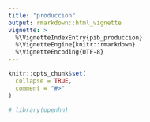 ```yaml
---
title: "produccion"
output: rmarkdown::html_vignette
vignette: >
  %\VignetteIndexEntry{pib_produccion}
  %\VignetteEngine{knitr::rmarkdown}
  %\VignetteEncoding{UTF-8}
---
```


```r
knitr::opts_chunk$set(
  collapse = TRUE,
  comment = "#>"
)
```

```r
# library(openhn)
```
